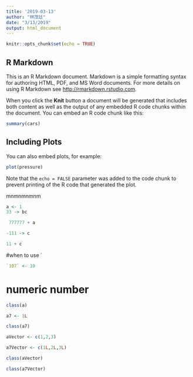 ```yaml
---
title: '2019-03-13'
author: "林茂廷"
date: "3/13/2019"
output: html_document
---
```


```r
knitr::opts_chunk$set(echo = TRUE)
```

## R Markdown

This is an R Markdown document. Markdown is a simple formatting syntax for authoring HTML, PDF, and MS Word documents. For more details on using R Markdown see <http://rmarkdown.rstudio.com>.

When you click the **Knit** button a document will be generated that includes both content as well as the output of any embedded R code chunks within the document. You can embed an R code chunk like this:

```r
summary(cars)
```

## Including Plots

You can also embed plots, for example:

```r
plot(pressure)
```

Note that the `echo = FALSE` parameter was added to the code chunk to prevent printing of the R code that generated the plot.

mnmnmnmnm

```r
a <- 1
33 -> bc
```

```r
 777777 + a
```

```r
-111 -> c

11 + c
```

#when to use `

```r
`107` <- 10
```

# numeric number

```r
class(a)
```

```r
a7 <- 1L
```

```r
class(a7)
```
```r
aVector <- c(1,2,3)
```

```r
a7Vector <- c(1L,2L,3L)
```

```r
class(aVector)
```

```r
class(a7Vector)
```

